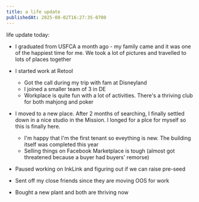 ```yaml
---
title: a life update
publishedAt: 2025-08-02T16:27:35-0700
---
```


life update today:

- I graduated from USFCA a month ago - my family came and it was one of the happiest time for me. We took a lot of pictures and travelled to lots of places together

- I started work at Retool
    - Got the call during my trip with fam at Disneyland
    - I joined a smaller team of 3 in DE
    - Workplace is quite fun with a lot of activities. There's a thriving club for both mahjong and poker 
    
- I moved to a new place. After 2 months of searching, I finally settled down in a nice studio in the Mission. I longed for a plce for myself so this is finally here.
    - I'm happy that I'm the first tenant so eveything is new. The building itself was completed this year
    - Selling things on Facebook Marketplace is tough (almost got threatened because a buyer had buyers' remorse)

- Paused working on InkLink and figuring out if we can raise pre-seed

- Sent off my close friends since they are moving OOS for work

- Bought a new plant and both are thriving now